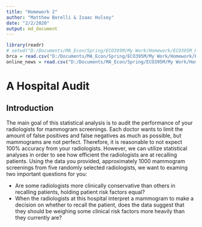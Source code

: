 ```yaml
---
title: "Homework 2"
author: "Matthew Borelli & Isaac Hulsey"
date: "2/2/2020"
output: md_document
---
```


```r
library(readr)
# setwd("D:/Documents/MA_Econ/Spring/ECO395M/My Work/Homework/ECO395M_HW2")
brca = read.csv("D:/Documents/MA_Econ/Spring/ECO395M/My Work/Homework/ECO395M_HW2/data/brca.csv")
online_news = read.csv("D:/Documents/MA_Econ/Spring/ECO395M/My Work/Homework/ECO395M_HW2/data/online_news.csv")
```

# A Hospital Audit

## Introduction

The main goal of this statistical analysis is to audit the performance of your radiologists for mammogram screenings. Each doctor wants to limit the amount of false positives and false negatives as much as possible, but mammograms are not perfect. Therefore, it is reasonable to not expect 100% accuracy from your radiologists. However, we can utilize statistical analyses in order to see how efficient the radiologists are at recalling patients. Using the data you provided, approximately 1000 mammogram screenings from five randomly selected radiologists, we want to examing two important questions for you:

- Are some radiologists more clinically conservative than others in recalling patients, holding patient risk factors equal?
- When the radiologists at this hospital interpret a mammogram to make a decision on whether to recall the patient, does the data suggest that they should be weighing some clinical risk factors more heavily than they currently are?
